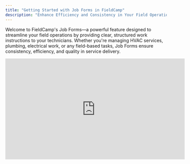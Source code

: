 ```yaml
---
title: "Getting Started with Job Forms in FieldCamp"
description: "Enhance Efficiency and Consistency in Your Field Operations with Customizable Job Forms for Every Task"
---
```


Welcome to FieldCamp's Job Forms—a powerful feature designed to streamline your field operations by providing clear, structured work instructions to your technicians. Whether you're managing HVAC services, plumbing, electrical work, or any field-based tasks, Job Forms ensure consistency, efficiency, and quality in service delivery.

<iframe width="560" height="315" src="https://www.youtube.com/embed/hm_yRWssTSU?si=qiCWN68xhiwVMjoJ" title="YouTube video player" frameborder="0" allow="accelerometer; autoplay; clipboard-write; encrypted-media; gyroscope; picture-in-picture; web-share" referrerpolicy="strict-origin-when-cross-origin" allowfullscreen />

## **What Are Job Forms?**

Job Forms in FieldCamp serve as customizable checklists or forms that accompany each job. They guide field technicians through specific tasks, ensuring that no step is overlooked and that client expectations are met consistently. Think of them as digital task lists tailored to each service you offer.

## **Key Features of Job Forms**

- **Customizable Templates**: Create forms that align with your specific service requirements.
- **Diverse Field Types**: Utilize various input types such as checkboxes, short/long answers, dropdowns, attachments, dates, times, multiple-choice options, and signature fields.
- **Auto-Attach Functionality**: Automatically link specific forms to particular job types, ensuring that the right form is always used.
- **Mobile Accessibility**: Technicians can access and fill out forms on-the-go using FieldCamp's mobile application.

## **Creating a New Job Form**

1. **Access Company Settings**:

- Click on your username located at the top-right corner of the dashboard.
- From the dropdown menu, select **Company Settings**.

2. **Navigate to Job Forms**:

- Click on **Add Ons** in the left-hand menu.
- Then click on **Job Forms**.

3. **Create a New Form**:

- Click on the **\+ New Job Form** button.
- You’ll be taken to the **Create Job Form** screen.

4. **Fill Out Form Details**:

![J1 Pn](/images/J1.png)

5. **Build the Form:**

- Scroll to the **Form Builder** section.
- Click **Add First Field** to start building your form.
- Use the **\+ Add Field** button to add as many fields as needed. FieldCamp supports the following field types:

  ![J2 Pn](/images/J2.png)
- **Text**: For short text inputs like names or notes.
- **Select**: A drop down allowing selection of a single option from a predefined list.
- **Multi-Select**: Lets users choose multiple options from a list.
- **Date**: Allows selection of a calendar date.
- **Date & Time**: Combines both date and time selection.
- **Phone**: Field specifically formatted for phone numbers.
- **Email**: Input field for email addresses.
- **Number**: Accepts only numeric input, great for quantities or measurements.
- **Checkbox**: Lets users tick one or more boxes (can be used for confirmations or multi-choice).
- **Radio Button**: Allows selection of one option from a set.
- Once a field is added, you have the option to **mark it as required** by toggling the “Required” switch on or off. This ensures critical fields aren’t left blank by technicians.
- You can preview your form using the **Preview** button in the top-right before finalizing.

6. **Save the Form** :

   Once your form is complete, click the **Create Form** button in the top-right corner to save and activate it.
7. **Access and Manage Job Forms in Jobs:**

   Once the job form is created, go to the **Jobs** section.

   ![J3 Pn](/images/J3.png)

- After creating a new job, navigate to the **Visits** tab within that job.
- Under the **Job Forms** option, you’ll be able to **view**, **email**, or **download** the form as needed.

## **Utilizing Job Forms in the Field**

- **Filling Out Forms**:
  - Technicians can access assigned job forms via the FieldCamp mobile app.
  - They can fill out forms in real-time, ensuring accurate data capture.
- **Submitting Completed Forms**:\
  Once completed, forms can be submitted directly through the app, allowing for immediate review and record-keeping.

**Best Practices**

- **Standardize Procedures**: Develop standard forms for recurring services to maintain consistency.
- **Train Your Team**: Ensure that all field technicians are familiar with accessing and completing job forms.

**Regularly Review Forms**: Periodically assess and update forms to reflect any changes in procedures or client requirements.\
\
By effectively utilizing Job Forms, you can enhance service quality, ensure compliance with procedures, and provide your clients with consistent and reliable service experiences.